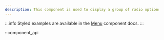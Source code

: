 ```yaml
---
description: This component is used to display a group of radio options for changing the current playback rate.
---
```


:::info
Styled examples are available in the [Menu][menu] component docs.
:::

[menu]: /docs/wc/player/components/menus/menu

::component_api
